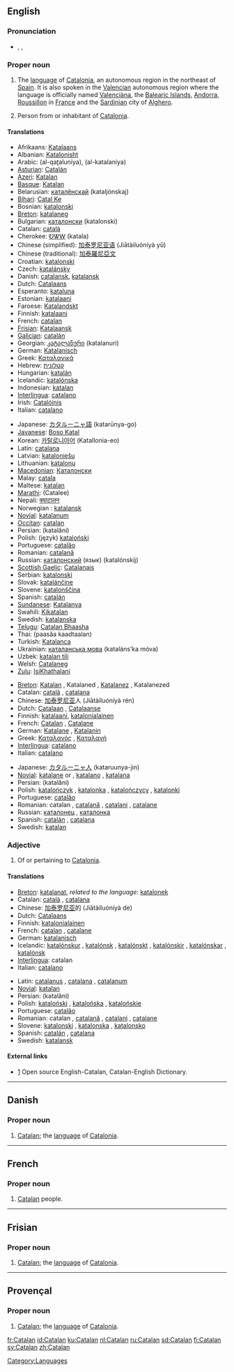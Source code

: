 {{interwiktionary|code=ca}}
{{see|catalan}}
==English==
{{wikipedia}}

===Pronunciation===
*{{enPR|kăt'ə-lăn}}, {{IPA|/ˈkætəlæn/}}, {{SAMPA|/"k{t@l{n/}}

===Proper noun===
{{en-proper noun|Catalans}}

# {{uncountable}} The [[language]] of [[w:Catalonia|Catalonia]], an autonomous region in the northeast of [[Spain]]. It is also spoken in the [[w:Valencia|Valencia]]n autonomous region where the language is officially named [[Valenciàna]], the [[w:Balearic Islands|Balearic Islands]], [[w:Andorra|Andorra]], [[w:Roussillon|Roussillon]] in [[w:France|France]] and the [[w:Sardinia|Sardinia]]n city of [[w:Alghero|Alghero]].
# {{countable}} Person from or inhabitant of [[w:Catalonia|Catalonia]].

====Translations====
{{trans-top|the language of Catalonia}}
*Afrikaans: [[Katalaans]]
*Albanian: [[Katalonisht]]
*Arabic: {{ARchar|[[القطلونية]]}} (al-qaʈaluníya), {{ARchar|[[الكتلانية]]}} (al-katalaníya) {{f}}
*[[Asturian]]: [[Catalán]]
*[[Azeri]]: [[Katalan]]
*[[Basque]]: [[Katalan]]
*Belarusian: [[каталёнскай]] (kataljónskaj)
*[[Bihari]]: [[Catal Ke]]
*Bosnian: [[katalonski]]
*[[Breton]]: [[katalaneg]] {{m}}
*Bulgarian: [[каталонски]] (katalonski)
*Catalan: [[català]] {{m}}
*Cherokee: [[ᎧᏔᎳ]] (katala)
*Chinese (simplified): [[加泰罗尼亚语]] (Jiātàiluóníyà yǔ)
*Chinese (traditional): [[加泰羅尼亞文]]
*Croatian: [[katalonski]]
*Czech: [[katalánsky]]
*Danish: [[catalansk]], [[katalansk]]
*Dutch: [[Catalaans]]
*Esperanto: [[kataluna]]
*Estonian: [[katalaani]]
*Faroese: [[Katalandskt]]
*Finnish: [[katalaani]]
*French: [[catalan]] {{m}}
*[[Frisian]]: [[Katalaansk]]
*[[Galician]]: [[catalán]]
*Georgian: [[კატალანური]] (katalanuri)
*German: [[Katalanisch]] {{n}}
*Greek: [[Καταλανικά]]
*Hebrew: [[קטלונית]]
*Hungarian: [[katalán]]
*Icelandic: [[katalónska]]
*Indonesian: [[katalan]]
*[[Interlingua]]: [[catalano]]
*Irish: [[Catalóinis]]
*Italian: [[catalano]]
{{trans-mid}}
*Japanese: [[カタルーニャ語]] (katarūnya-go)
*[[Javanese]]: [[Boso Katal]]
*Korean: [[카탈로니아어]] (Katallonia-eo)
*Latin: [[catalana]]
*Latvian: [[kataloniešu]]
*Lithuanian: [[katalonų]]
*[[Macedonian]]: [[Каталонски]]
*Malay: [[catala]]
*Maltese: [[katalan]]
*[[Marathi]]: (Catalee)
*Nepali: [[क्याटालन]]
*Norwegian<!--do not wikify-->: [[katalansk]]
*[[Novial]]: [[katalanum]]
*[[Occitan]]: [[catalan]]
*Persian: {{FAchar|[[کاتالانی]]}} (katalâni)
*Polish: (język) [[kataloński]] {{m}}
*Portuguese: [[catalão]]
*Romanian: [[catalană]]
*Russian: [[каталонский]] (язык) (katalónskij)
*[[Scottish Gaelic]]: [[Catalanais]]
*Serbian: [[katalonski]]
*Slovak: [[katalánčine]]
*Slovene: [[katalonščina]]
*Spanish: [[catalán]]
*[[Sundanese]]: [[Katalanya]]
*Swahili: [[Kikatalan]]
*Swedish: [[katalanska]]
*[[Telugu]]: [[Catalan Bhaasha]]
*Thai: {{THchar|[[ภาษาคาตาลัน]]}} (paasăa kaadtaalan)
*Turkish: [[Katalanca]]
*Ukrainian: [[каталанська мова]] (kataláns’ka móva) {{f}}
*Uzbek: [[katalan tili]]
*Welsh: [[Catalaneg]]
*[[Zulu]]: [[IsiKhathalani]]
{{trans-bottom}}

{{trans-top|person from Catalonia}}
*[[Breton]]: [[Katalan]] {{m}}, Katalaned {{p}}, [[Katalanez]] {{f}}, Katalanezed {{f}} {{p}}
*Catalan: [[català]] {{m}}, [[catalana]] {{f}}
*Chinese: [[加泰罗尼亚]]人 (Jiātàiluóníyà rén)
*Dutch: [[Catalaan]] {{m}}, [[Catalaanse]] {{f}}
*Finnish: [[katalaani]], [[katalonialainen]]
*French: [[#French|Catalan]] {{m}}, [[Catalane]] {{f}}
*German: [[Katalane]] {{m}}, [[Katalanin]] {{f}}
*Greek: [[Καταλανός]] {{m}}, [[Καταλανή]] {{f}}
*[[Interlingua]]: [[catalano]]
*Italian: [[catalano]]
{{trans-mid}}
*Japanese: [[カタルーニャ人]] (kataruunya-jin)
*[[Novial]]: [[katalane]] {{m}} or {{f}}, [[katalano]] {{m}}, [[katalana]] {{f}}
*Persian: {{FAchar|[[کاتالانی]]}} (katalâni)
*Polish: [[katalończyk]] {{m}}, [[katalonka]] {{f}}, [[katalończycy]] {{m}} {{p}}, [[katalonki]] {{f}} {{p}}
*Portuguese: [[catalão]] {{m}}
*Romanian: catalan {{m}}, [[catalană]] {{f}}, [[catalani]] {{m}} {{p}}, [[catalane]] {{f}} {{p}}
*Russian: [[каталонец]] {{m}}, [[каталонка]] {{f}}
*Spanish: [[catalán]] {{m}}, [[catalana]] {{f}}
*Swedish: [[katalan]] {{c}}
{{trans-bottom}}

===Adjective===
{{en-adj|-}}

# Of or pertaining to [[Catalonia]].

====Translations====
{{trans-top|of or pertaining to Catalonia}}
*[[Breton]]: [[katalanat]], ''related to the language:'' [[katalonek]]
*Catalan: [[català]] {{m}}, [[catalana]] {{f}}
*Chinese: [[加泰罗尼亚]]的 (Jiātàiluóníyà de)
*Dutch: [[Catalaans]]
*Finnish: [[katalonialainen]]
*French: [[catalan]] {{m}}, [[catalane]] {{f}}
*German: [[katalanisch]]
*Icelandic: [[katalónskur]] {{m}}, [[katalónsk]] {{f}}, [[katalónskt]] {{n}}, [[katalónskir]] {{m}} {{p}}, [[katalónskar]] {{f}} {{p}}, [[katalónsk]] {{n}} {{p}}
*[[Interlingua]]: catalan
*Italian: [[catalano]]
{{trans-mid}}
*Latin: [[catalanus]] {{m}}, [[catalana]] {{f}}, [[catalanum]] {{n}}
*[[Novial]]: [[katalan]]
*Persian: {{FAchar|[[کاتالانی]]}} (katalâni)
*Polish: [[kataloński]] {{m}}, [[katalońska]] {{f}}, [[katalońskie]] {{n}}
*Portuguese: [[catalão]]
*Romanian: catalan {{m}}, [[catalană]] {{f}}, [[catalani]] {{m}} {{p}}, [[catalane]] {{f}} {{p}}
*Slovene: [[katalonski]] {{m}}, [[katalonska]] {{f}}, [[katalonsko]] {{n}}
*Spanish: [[catalán]] {{m}}, [[catalana]] {{f}}
*Swedish: [[katalansk]]
{{trans-bottom}}

====External links====
*[http://www.catalandictionary.org/eng] Open source English-Catalan, Catalan-English Dictionary.
{{ethnologue|code=cat}}

[[Category:Languages]]

----

==Danish==

===Proper noun===
{{infl|da|proper noun}}

# [[#English|Catalan]]; the [[language]] of [[w:Catalonia|Catalonia]].

----

==French==

===Proper noun===
{{infl|fr|proper noun}}

# [[#English|Catalan]] people.

----

==Frisian==

===Proper noun===
{{infl|fy|proper noun}}

# [[#English|Catalan]]; the [[language]] of [[w:Catalonia|Catalonia]].

----

==Provençal==

===Proper noun===
{{infl|prv|proper noun}}

# [[#English|Catalan]]; the [[language]] of [[w:Catalonia|Catalonia]].

[[fr:Catalan]]
[[id:Catalan]]
[[ku:Catalan]]
[[nl:Catalan]]
[[ru:Catalan]]
[[sd:Catalan]]
[[fi:Catalan]]
[[sv:Catalan]]
[[zh:Catalan]]